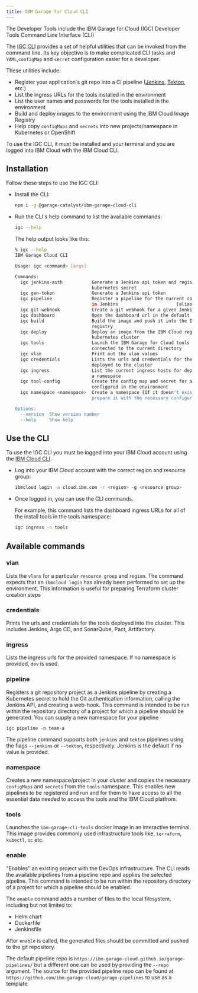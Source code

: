 ```yaml
---
title: IBM Garage for Cloud CLI
---
```


<PageDescription>

The Developer Tools include the IBM Garage for Cloud (IGC) Developer Tools Command Line Interface (CLI)

</PageDescription>

The [IGC CLI](https://github.com/ibm-garage-cloud/ibm-garage-cloud-cli) 
provides a set of helpful utilities that can be invoked from the command line. Its key objective is to make complicated CLI tasks and `YAML`,`configMap` and `secret` configuration easier for a developer.

These utilities include:
- Register your application's git repo into a CI pipeline ([Jenkins](/guides/continuous-integration), [Tekton](/guides/continuous-integration-tekton), etc.)
- List the ingress URLs for the tools installed in the environment
- List the user names and passwords for the tools installed in the environment
- Build and deploy images to the environment using the IBM Cloud Image Registry
- Help copy `configMaps` and `secrets` into new projects/namespace in Kubernetes or OpenShift

To use the IGC CLI, it must be installed and your terminal and you are logged into IBM Cloud with the IBM Cloud CLI.

## Installation

Follow these steps to use the IGC CLI:
- Install the CLI:
    ```bash
    npm i -g @garage-catalyst/ibm-garage-cloud-cli
    ````
- Run the CLI's help command to list the available commands:
    ```bash
    igc --help
    ```

    The help output looks like this:

    ```bash
    % igc --help
    IBM Garage Cloud CLI

    Usage: igc <command> [args]

    Commands:
      igc jenkins-auth           Generate a Jenkins api token and register it as
                                 kubernetes secret
      igc gen-token              Generate a Jenkins api token
      igc pipeline               Register a pipeline for the current code repository
                                 in Jenkins                      [aliases: register]
      igc git-webhook            Create a git webhook for a given Jenkins pipeline
      igc dashboard              Open the dashboard url in the default browser
      igc build                  Build the image and push it into the IBM Cloud
                                 registry
      igc deploy                 Deploy an image from the IBM Cloud registry into a
                                 kubernetes cluster
      igc tools                  Launch the IBM Garage for Cloud tools image
                                 connected to the current directory
      igc vlan                   Print out the vlan values
      igc credentials            Lists the urls and credentials for the tools
                                 deployed to the cluster
      igc ingress                List the current ingress hosts for deployed apps in
                                 a namespace
      igc tool-config            Create the config map and secret for a tool
                                 configured in the environment
      igc namespace <namespace>  Create a namespace (if it doesn't exist) and
                                 prepare it with the necessary configuration

    Options:
      --version  Show version number                                       [boolean]
      --help     Show help
    ```

## Use the CLI

To use the IGC CLI you must be logged into your
IBM Cloud account using the [IBM Cloud CLI](https://cloud.ibm.com/docs/cli "IBM Cloud CLI and Developer Tools").

- Log into your IBM Cloud account with the correct region and resource group:
    ```bash
    ibmcloud login -a cloud.ibm.com -r <region> -g <resource group>
    ```

- Once logged in, you can use the CLI commands.

    For example, this command lists the dashboard ingress URLs for all of the install tools in the tools namespace:

    ```bash
    igc ingress -n tools
    ```

## Available commands

### vlan

Lists the `vlans` for a particular `resource group` and `region`. The command
expects that an `ibmcloud login` has already been performed to set up the
environment. This information is useful for preparing Terraform cluster creation steps

### credentials

Prints the urls and credentials for the tools deployed into the cluster.
This includes Jenkins, Argo CD, and SonarQube, Pact, Artifactory.

### ingress

Lists the ingress urls for the provided namespace. If no namespace
is provided, `dev` is used.

### pipeline

Registers a git repository project as a Jenkins pipeline by creating a Kubernetes secret to hold
the Git authentication information, calling the Jenkins API, and creating a web-hook.
This command is intended to be run within the repository directory of a project for
which a pipeline should be generated. You can supply a new namespace for your pipeline

```
igc pipeline -n team-a
```

The pipeline command supports both `jenkins` and `tekton` pipelines using the flags `--jenkins` or `--tekton`,
respectively.  Jenkins is the default if no value is provided.

### namespace

Creates a new namespace/project in your cluster and copies the necessary `configMaps` and `secrets` from the `tools` namespace.
This enables new pipelines to be registered and run and for them to have access to all the essential data needed to access the tools and the IBM Cloud platfrom.

### tools

Launches the `ibm-garage-cli-tools` docker image in an interactive
terminal. This image provides commonly used infrastructure tools like,
`terraform`, `kubectl`, `oc` etc.

### enable

"Enables" an existing project with the DevOps infrastructure. The CLI reads the available pipelines from a pipeline
repo and applies the selected pipeline. This command is intended to be run within the repository directory of a project for
which a pipeline should be enabled.

The `enable` command adds a number of files to the local filesystem, including but not limited to:

- Helm chart
- Dockerfile
- Jenkinsfile

After `enable` is called, the generated files should be committed and pushed to the git repository.

The default pipeline repo is `https://ibm-garage-cloud.github.io/garage-pipelines/` but a different one can be used by
providing the `--repo` argument.  The source for the provided pipeline repo can be found at `https://github.com/ibm-garage-cloud/garage-pipelines`
to use as a template.
